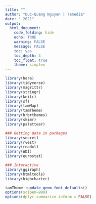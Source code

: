 ```yaml
---
title: ""
author: "Duc-Quang Nguyen | Tamedia"
date: " 2021"
output: 
  html_document:
    code_folding: hide
    echo: TRUE
    warning: FALSE
    message: FALSE
    toc: yes
    toc_depth: 3
    toc_float: true
    theme: simplex
---
```


```r

library(here)
library(tidyverse)
library(magrittr)
library(stringr)
library(knitr)
library(sf)
library(tamMap)
library(tamTheme)
library(hrbrthemes)
library(skimr)
library(paletteer)

### Getting data in packages
library(secret)
library(rvest)
library(readxl)
library(WDI)
library(eurostat)

### Interactive 
library(ggiraph)
library(htmltools)
library(highcharter)

tamTheme::update_geom_font_defaults()
options(scipen=999)
options(dplyr.summarise.inform = FALSE)
```

```r

```



